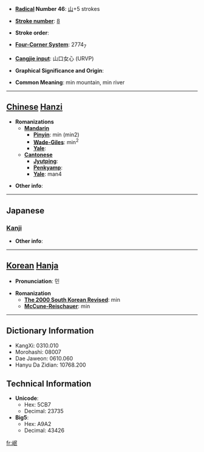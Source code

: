 * '''[[Wiktionary:Chinese radical index| Radical]] Number 46''': [[Wiktionary:Chinese radical index 山|山]]+5 strokes

* '''[[Wiktionary:Chinese total strokes index|Stroke number]]''': [[Wiktionary:Chinese total strokes index 8|8]]

* '''Stroke order''': 

* '''[[Wiktionary:Chinese four corner index|Four-Corner System]]''': 2774<sub>7</sub>

* '''[[Wiktionary:Chinese Cangjie index|Cangjie input]]''': 山口女心 (URVP)

* '''Graphical Significance and Origin''': 

* '''Common Meaning''': min mountain, min river

----

== [[Chinese]] [[Hanzi]] ==

* '''Romanizations'''
** '''[[Mandarin]]'''
*** '''[[Pinyin]]''': mín (min2)
*** '''[[Wade-Giles]]''': min<sup>2</sup>
*** '''[[Yale]]''': 
** '''[[Cantonese]]'''
*** '''[[Jyutping]]''':
*** '''[[Penkyamp]]''': 
*** '''[[Yale]]''': man4

* '''Other info''': 

----

==Japanese==
===[[Kanji]]===
{{kanji|on readings=[[びん]] (bin), [[みん]] (min)
|kun readings=
}}

* '''Other info''':  

----

== [[Korean]] [[Hanja]] ==

* '''Pronunciation''': 민

* '''Romanization'''
** '''[[The 2000 South Korean Revised Romanization|The 2000 South Korean Revised]]''': min
** '''[[McCune-Reischauer]]''': min

----

== Dictionary Information ==

* KangXi: 0310.010
* Morohashi: 08007
* Dae Jaweon: 0610.060
* Hanyu Da Zidian: 10768.200

== Technical Information ==

* '''Unicode''':
** Hex: 5CB7
** Decimal: 23735
* '''Big5''':
** Hex: A9A2
** Decimal: 43426

[[fr:岷]]